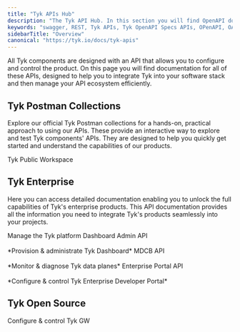 ```yaml
---
title: "Tyk APIs Hub"
description: "The Tyk API Hub. In this section you will find OpenAPI docs for the APIs for Tyk Gateway, Tyk Dashboard and other Tyk products"
keywords: "swagger, REST, Tyk APIs, Tyk OpenAPI Specs APIs, OPenAPI, OAS"
sidebarTitle: "Overview"
canonical: "https://tyk.io/docs/tyk-apis"
---
```



All Tyk components are designed with an API that allows you to configure and control the product. On this page you will find documentation for all of these APIs, designed to help you to integrate Tyk into your software stack and then manage your API ecosystem efficiently.

## Tyk Postman Collections

Explore our official Tyk Postman collections for a hands-on, practical approach to using our APIs.
These provide an interactive way to explore and test Tyk components' APIs. They are designed to help you quickly get
started and understand the capabilities of our products.


<ResponsiveGrid>


<Card title="Postman" href="https://www.postman.com/tyk-technologies/workspace/379673ec-4cc5-4b8e-bef5-8a6a988071cb/overview" img="/img/logos/Postman-logo-vertical-orange-2021.svg">
Tyk Public Workspace
</Card>


</ResponsiveGrid>

## Tyk Enterprise

Here you can access detailed documentation enabling you to unlock the full capabilities of Tyk's enterprise products. This API documentation provides all the
information you need to integrate Tyk's products seamlessly into your projects.

<ResponsiveGrid>


<Card title="OpenAPI" href="/tyk-dashboard-api" img="/img/logos/tyk-logo-selfmanaged.svg">
Manage the Tyk platform
</Card>


</ResponsiveGrid>

<ResponsiveGrid>


<Card title="OpenAPI" href="/dashboard-admin-api">
Dashboard Admin API
<br /><br />
*Provision & administrate Tyk Dashboard*
</Card>

<Card title="OpenAPI" href="/tyk-mdcb-api">
MDCB API
<br /><br />
*Monitor & diagnose Tyk data planes*
</Card>

<Card title="OpenAPI" href="/product-stack/tyk-enterprise-developer-portal/api-documentation/tyk-edp-api">
Enterprise Portal API
<br />
<br />
*Configure & control Tyk Enterprise Developer Portal*
</Card>


</ResponsiveGrid>


## Tyk Open Source

<ResponsiveGrid>


<Card title="OpenAPI" href="/tyk-gateway-api" img="/img/logos/tyk-logo-opensource.svg">
Configure & control Tyk GW
</Card>


</ResponsiveGrid>